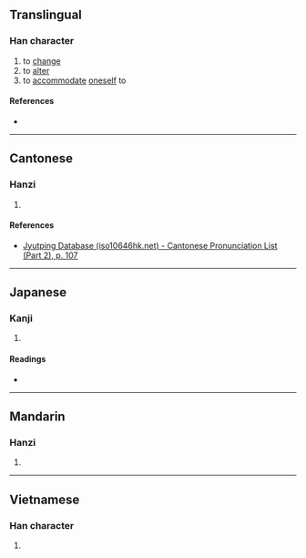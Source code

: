 {{character info/new}}
==Translingual==

===Han character===
{{Han char|rn=61|rad=心|as=06|sn=9|four=|canj=PNMU|ids=⿰忄危}}

# to [[change]]
# to [[alter]]
# to [[accommodate]] [[oneself]] to

====References====
* {{Han ref|kx=0384.120|dkj=10556|dj=0714.290|hdz=42297.070|uh=6051|ud=24657}}

----

==Cantonese==

===Hanzi===
{{yue-hanzi|jyut=gwai2|y=gwai2}}

# {{defn|lang=yue|sort=心06}}

====References====
* [http://www.iso10646hk.net/jp/document/download.jsp Jyutping Database (iso10646hk.net) - Cantonese Pronunciation List (Part 2), p. 107]

----

==Japanese==

===Kanji===
{{ja-kanji|grade=|rs=心06}}

# {{defn|lang=ja|sort=心06}}

====Readings====
* {{ja-readings|on=[[き]] (ki), [[ぎ]] (gi)|kun=[[かわる]] (kawaru), [[あやしむ]] (ayashimu)}}

----

==Mandarin==

===Hanzi===
{{cmn-hanzi|pin=[[guǐ]] ([[gui3]])|wg=kuei<sup>3</sup>}}

# {{defn|lang=cmn|sort=心06}}

----

==Vietnamese==

===Han character===
{{vi-readings|rs=心06|hanviet=nguây}}

# {{defn|lang=vi|sort=心06}}